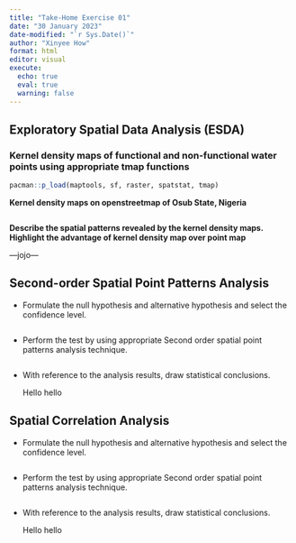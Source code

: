 ```yaml
---
title: "Take-Home Exercise 01"
date: "30 January 2023"
date-modified: "`r Sys.Date()`"
author: "Xinyee How"
format: html
editor: visual
execute: 
  echo: true
  eval: true
  warning: false
---
```


## Exploratory Spatial Data Analysis (ESDA)

### Kernel density maps of functional and non-functional water points using appropriate tmap functions

```r
pacman::p_load(maptools, sf, raster, spatstat, tmap)
```

**Kernel density maps on openstreetmap of Osub State, Nigeria**

```r

```

**Describe the spatial patterns revealed by the kernel density maps. Highlight the advantage of kernel density map over point map**

---jojo---

## Second-order Spatial Point Patterns Analysis

-   Formulate the null hypothesis and alternative hypothesis and select the confidence level.

    ```r

    ```

-   Perform the test by using appropriate Second order spatial point patterns analysis technique.

    ```r

    ```

-   With reference to the analysis results, draw statistical conclusions.

    Hello hello

## Spatial Correlation Analysis

-   Formulate the null hypothesis and alternative hypothesis and select the confidence level.

    ```r

    ```

-   Perform the test by using appropriate Second order spatial point patterns analysis technique.

    ```r

    ```

-   With reference to the analysis results, draw statistical conclusions.

    Hello hello
